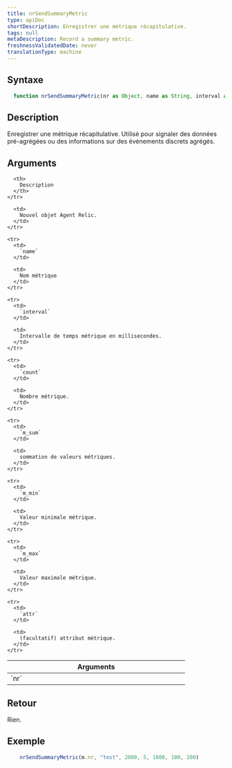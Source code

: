 ```yaml
---
title: nrSendSummaryMetric
type: apiDoc
shortDescription: Enregistrer une métrique récapitulative.
tags: null
metaDescription: Record a summary metric.
freshnessValidatedDate: never
translationType: machine
---
```


## Syntaxe

```js
  function nrSendSummaryMetric(nr as Object, name as String, interval as Integer, counter as dynamic, m_sum as dynamic, m_min as dynamic, m_max as dynamic, attr = invalid as Object) as Void
```

## Description

Enregistrer une métrique récapitulative. Utilisé pour signaler des données pré-agrégées ou des informations sur des événements discrets agrégés.

## Arguments

<table>
  <thead>
    <tr>
      <th width="25%">
        Arguments
      </th>

      <th>
        Description
      </th>
    </tr>
  </thead>

  <tbody>
    <tr>
      <td>
        `nr`
      </td>

      <td>
        Nouvel objet Agent Relic.
      </td>
    </tr>

    <tr>
      <td>
        `name`
      </td>

      <td>
        Nom métrique
      </td>
    </tr>

    <tr>
      <td>
        `interval`
      </td>

      <td>
        Intervalle de temps métrique en millisecondes.
      </td>
    </tr>

    <tr>
      <td>
        `count`
      </td>

      <td>
        Nombre métrique.
      </td>
    </tr>

    <tr>
      <td>
        `m_sum`
      </td>

      <td>
        sommation de valeurs métriques.
      </td>
    </tr>

    <tr>
      <td>
        `m_min`
      </td>

      <td>
        Valeur minimale métrique.
      </td>
    </tr>

    <tr>
      <td>
        `m_max`
      </td>

      <td>
        Valeur maximale métrique.
      </td>
    </tr>

    <tr>
      <td>
        `attr`
      </td>

      <td>
        (facultatif) attribut métrique.
      </td>
    </tr>
  </tbody>
</table>

## Retour

Rien.

## Exemple

```js
  	nrSendSummaryMetric(m.nr, "test", 2000, 5, 1000, 100, 200)
```
